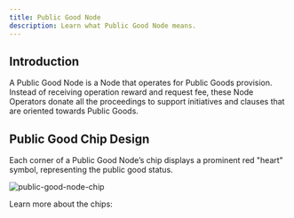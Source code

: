 ```yaml
---
title: Public Good Node
description: Learn what Public Good Node means.
---
```


## Introduction

A Public Good Node is a Node that operates for Public Goods provision. Instead of receiving operation reward and request fee, these Node Operators donate all the proceedings to support initiatives and clauses that are oriented towards Public Goods.

## Public Good Chip Design

Each corner of a Public Good Node’s chip displays a prominent red "heart" symbol, representing the public good status.

![public-good-node-chip](./assets/public-good-node-chip.png)

Learn more about the chips:

<Card href="/guide/core/vsl/chip" title="Chip" description="Learn about the Chip." />
